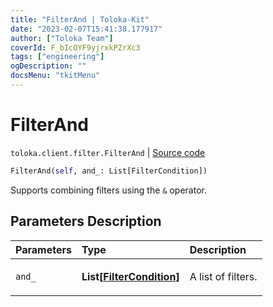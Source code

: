 ```yaml
---
title: "FilterAnd | Toloka-Kit"
date: "2023-02-07T15:41:38.177917"
author: ["Toloka Team"]
coverId: F_bIcOYF9yjrxkPZrXc3
tags: ["engineering"]
ogDescription: ""
docsMenu: "tkitMenu"
---
```


# FilterAnd
`toloka.client.filter.FilterAnd` | [Source code](https://github.com/Toloka/toloka-kit/blob/v1.1.3/src/client/filter.py#L119)

```python
FilterAnd(self, and_: List[FilterCondition])
```

Supports combining filters using the `&` operator.

## Parameters Description

| Parameters | Type | Description |
| :----------| :----| :-----------|
`and_`|**List\[[FilterCondition](/docs-new/toloka-kit/reference/toloka.client.filter.FilterCondition)\]**|<p>A list of filters.</p>
